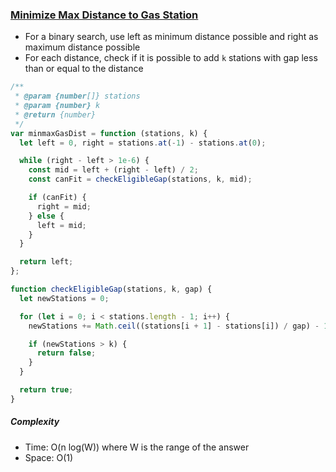 ### [Minimize Max Distance to Gas Station](https://leetcode.com/problems/minimize-max-distance-to-gas-station/)

- For a binary search, use left as minimum distance possible and right as maximum distance possible
- For each distance, check if it is possible to add `k` stations with gap less than or equal to the distance

```js copy
/**
 * @param {number[]} stations
 * @param {number} k
 * @return {number}
 */
var minmaxGasDist = function (stations, k) {
  let left = 0, right = stations.at(-1) - stations.at(0);

  while (right - left > 1e-6) {
    const mid = left + (right - left) / 2;
    const canFit = checkEligibleGap(stations, k, mid);

    if (canFit) {
      right = mid;
    } else {
      left = mid;
    }
  }

  return left;
};

function checkEligibleGap(stations, k, gap) {
  let newStations = 0;

  for (let i = 0; i < stations.length - 1; i++) {
    newStations += Math.ceil((stations[i + 1] - stations[i]) / gap) - 1;

    if (newStations > k) {
      return false;
    }
  }

  return true;
}
```

##### Complexity

- Time: O(n log(W)) where W is the range of the answer
- Space: O(1)
